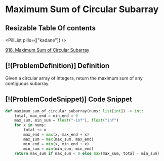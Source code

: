 # Maximum Sum of Circular Subarray

## Resizable Table Of contents

<DifficultyBadge difficulty="medium" />

<PillList pills={["kadane"]} />

[918. Maximum Sum of Circular Subarray](https://leetcode.com/problems/maximum-sum-of-circular-subarray)

## [!(ProblemDefinition)] Definition

Given a circular array of integers, return the maximum sum of any contiguous subarray.

## [!(ProblemCodeSnippet)] Code Snippet

```python meta="source=problems/918-maximum-sum-of-circular-subarray/solution.py"
def maximum_sum_of_circular_subarray(nums: list[int]) -> int:
    total, max_end = min_end = 0
    max_sum, min_sum = float("-inf"), float("inf")
    for x in nums:
        total += x
        max_end = max(x, max_end + x)
        max_sum = max(max_sum, max_end)
        min_end = min(x, min_end + x)
        min_sum = min(min_sum, min_end)
    return max_sum if max_sum < 0 else max(max_sum, total - min_sum)
```

